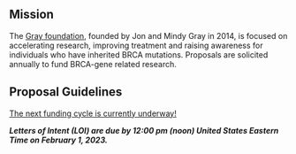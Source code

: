 ## Mission
The [Gray foundation](https://www.grayfoundation.org), founded by Jon and Mindy Gray in 2014, 
 is focused on accelerating research, improving treatment and raising awareness for individuals who have inherited BRCA mutations. Proposals are solicited annually to fund BRCA-gene related research. 



## Proposal Guidelines
[The next funding cycle is currently underway!](https://www.grayfoundation.org/team-science-request-for-proposals)

_**Letters of Intent (LOI) are due by 12:00 pm (noon) United States Eastern Time on February 1, 2023.**_
